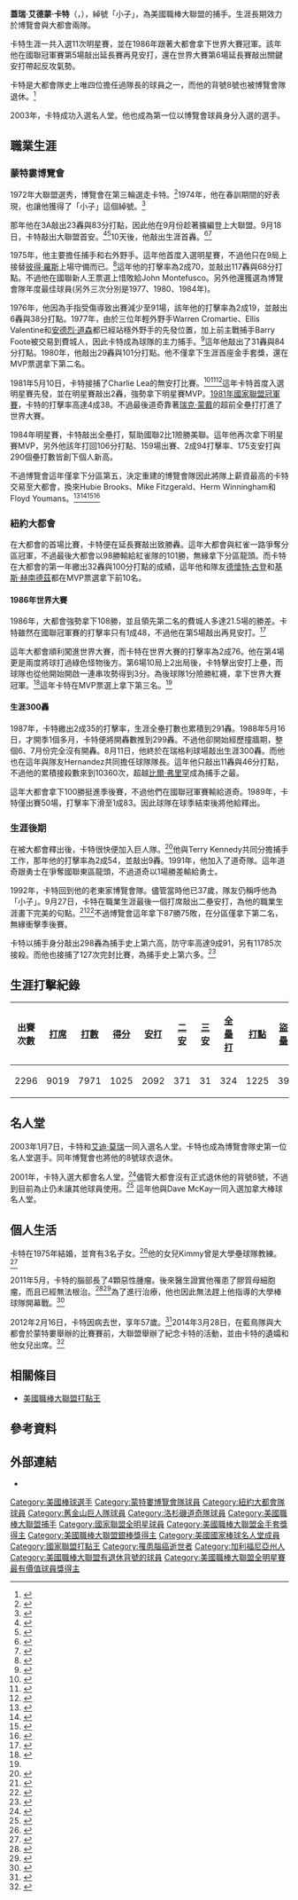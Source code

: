 {{Infobox baseball biography
|name        = 蓋瑞·卡特<br/>Gary Carter
|image       = Gary Carter Mets.jpg
|image_size  =
|caption     = 1986年的卡特
|position    = [[捕手|捕手]]
|bats        = 右
|throws      = 右
|birth_date  = {{Birth date|1954|4|8}}
|birth_place = {{USA}}[[加利福尼亞州|加利福尼亞州]][[卡爾弗城_(加利福尼亞州)|卡爾弗城]]
|death_date  = {{Death date and age|2012|2|16|1954|4|8}}
|death_place = {{USA}}[[佛羅里達州|佛羅里達州]][[棕櫚灘花園|棕櫚灘花園]]
|debutleague = 美國職棒大聯盟
|debutdate   = 9月16日
|debutyear   = 1974年
|debutteam   = 蒙特婁博覽會
|finalleague = 美國職棒大聯盟
|finaldate   = 9月27日
|finalyear   = 1992年
|finalteam   = 蒙特婁博覽會
|statleague  = 美國職棒大聯盟
|stat1label  = [[打擊率|打擊率]]
|stat1value  = .262
|stat2label  = [[全壘打|全壘打]]
|stat2value  = 324
|stat3label  = [[打點|打點]]
|stat3value  = 1225
|teams=
* [[蒙特婁博覽會|蒙特婁博覽會]] ({{mlby|1974}}–{{mlby|1984}})
* [[紐約大都會|紐約大都會]] ({{mlby|1985}}–{{mlby|1989}})
* [[舊金山巨人|舊金山巨人]] ({{mlby|1990}})
* [[洛杉磯道奇|洛杉磯道奇]] ({{mlby|1991}})
* [[蒙特婁博覽會|蒙特婁博覽會]] ({{mlby|1992}})
|highlights=
* 11×[[美國職棒大聯盟全明星賽|全明星賽]] ([[1975年美國職棒大聯盟全明星賽|1975]],[[1979年美國職棒大聯盟全明星賽|1979]]–[[1988年美國職棒大聯盟全明星賽|1988]])
* [[世界大賽|世界大賽]]冠軍 ([[1986年世界大賽|1986]])
* 3×[[美國職棒大聯盟金手套獎|金手套獎]] (1980–1982)
* 5×[[美國職棒大聯盟銀棒獎|銀棒獎]] (1981,1982,1984–1986)
* 羅伯托·克萊門特獎 (1989)
* [[美國職棒大聯盟打點王|國聯打點王]] (1984)
* [[蒙特婁博覽會|蒙特婁博覽會]]退休號碼#8
* [[紐約大都會|紐約大都會]]名人堂
|hoflink  = 美國國家棒球名人堂暨博物館
|hoftype  = 美國棒球名人堂
|hofdate  = 2003年
|hofvote  = 78.02% (第六年票選)
|hofmethod= 
}}
'''蓋瑞·艾德蒙·卡特'''（{{lang-en|Gary Edmund Carter}}，{{bd|1954年|4月8日|2012年|2月16日|catIdx=Carter}}），綽號「小子」，為美國職棒大聯盟的捕手。生涯長期效力於博覽會與大都會兩隊。

卡特生涯一共入選11次明星賽，並在1986年跟著大都會拿下世界大賽冠軍。該年他在國聯冠軍賽第5場敲出延長賽再見安打，還在世界大賽第6場延長賽敲出關鍵安打帶起反攻氣勢。

卡特是大都會隊史上唯四位擔任過隊長的球員之一，而他的背號8號也被博覽會隊退休。<ref>{{cite web|url=http://www.baseball-almanac.com/feats/feats10n.shtml|title=Baseball Almanac|accessdate=March 7, 2012}}</ref>

2003年，卡特成功入選名人堂。他也成為第一位以博覽會球員身分入選的選手。

==職業生涯==
===蒙特婁博覽會===
1972年大聯盟選秀，博覽會在第三輪選走卡特。<ref name=exgpip>{{cite news |url=https://news.google.com/newspapers?id=5PchAAAAIBAJ&pg=958%2C1775944 |work=Montreal Gazette |last=MacDonald |first=Ian |title=Expos get power in picks |date=June 17, 1972 |page=14}}</ref>1974年，他在春訓期間的好表現，也讓他獲得了「小子」這個綽號。<ref>{{cite news|url=https://www.nytimes.com/1992/09/20/sports/sports-of-the-times-another-september-for-kid.html?partner=rssnyt&emc=rss|title=Sports of The Times; Another September For Kid|work=The New York Times|first=Dave|last=Anderson|date=September 20, 1992}}</ref>

那年他在3A敲出23轟與83分打點，因此他在9月份趁著擴編登上大聯盟。9月18日，卡特敲出大聯盟首安。<ref name=fodaesp>{{cite news |url=https://news.google.com/newspapers?id=CYY0AAAAIBAJ&pg=3361%2C417947 |work=Montreal Gazette |last=MacDonald |first=Ian |title=Fans on Davis as Expos split |date=September 17, 1974 |page=29}}</ref><ref name=mlupex>{{cite news |url=https://news.google.com/newspapers?id=C4Y0AAAAIBAJ&pg=990%2C968320 |work=Montreal Gazette |last=MacDonald |first=Ian |title=Mauch 'locks up' Expos during sweep |date=September 19, 1974 |page=28}}</ref>10天後，他敲出生涯首轟。<ref name=fhrerb>{{cite news |url=https://news.google.com/newspapers?id=hTRWAAAAIBAJ&pg=3290%2C7216912 |work=Eugene Register-Guard |location=(Oregon) |agency=Associated Press |title=Expos, 3-1 |date=September 29, 1974 |page=7B}}</ref><ref>{{cite web|url=https://www.baseball-reference.com/boxes/MON/MON197409280.shtml|title=Montreal Expos 3, Philadelphia Phillies 1|date=September 28, 1974}}</ref>

1975年，他主要擔任捕手和右外野手。這年他首度入選明星賽，不過他只在9局上接替[[彼得·羅斯|彼得·羅斯]]上場守備而已。<ref>{{cite web|url=https://www.baseball-reference.com/boxes/ALS/ALS197507150.shtml|title=1975 All-Star Game|date=July 15, 1975}}</ref>這年他的打擊率為2成70，並敲出117轟與68分打點。不過他在國聯新人王票選上惜敗給John Montefusco。另外他還獲選為博覽會隊年度最佳球員(另外三次分別是1977、1980、1984年)。

1976年，他因為手指受傷導致出賽減少至91場，該年他的打擊率為2成19，並敲出6轟與38分打點。1977年，由於三位年輕外野手Warren Cromartie、Ellis Valentine和[[安德烈·道森|安德烈·道森]]都已經站穩外野手的先發位置，加上前主戰捕手Barry Foote被交易到費城人，因此卡特成為球隊的主力捕手。<ref name=strrltwit>{{cite news|url=https://news.google.com/newspapers?id=VJguAAAAIBAJ&pg=2683%2C348217 |work=Montreal Gazette |last=MacDonald |first=Ian |title=Starting role for Twitchell |date=June 17, 1977 |page=19}}</ref>這年他敲出了31轟與84分打點。1980年，他敲出29轟與101分打點。他不僅拿下生涯首座金手套獎，還在MVP票選拿下第二名。

1981年5月10日，卡特接捕了Charlie Lea的無安打比賽。<ref name=gbfzp>{{cite news |url=https://news.google.com/newspapers?id=DYsxAAAAIBAJ&pg=1819%2C8508 |work=Montreal Gazette |title=Giants blanked 4-0 |date=May 11, 1981 |page=1}}</ref><ref name=bofnh>{{cite news |url=https://news.google.com/newspapers?id=DYsxAAAAIBAJ&pg=1130%2C106456 |work=Montreal Gazette |last=MacDonald |first=Ian |title=Lea throws Big O's first no-hitter |date=May 11, 1981 |page=21}}</ref><ref>{{Cite web|url=https://www.retrosheet.org/boxesetc/1981/B05102MON1981.htm|title=Retrosheet Boxscore: Montreal Expos 4, San Francisco Giants 0 (2)|website=www.retrosheet.org}}</ref>這年卡特首度入選明星賽先發，並在明星賽敲出2轟，強勢拿下明星賽MVP。[[1981年國家聯盟冠軍賽|1981年國家聯盟冠軍賽]]，卡特的打擊率高達4成38。不過最後道奇靠著[[瑞克·蒙戴|瑞克·蒙戴]]的超前全壘打打進了世界大賽。

1984年明星賽，卡特敲出全壘打，幫助國聯2比1險勝美聯。這年他再次拿下明星賽MVP，另外他該年打回106分打點、159場出賽、2成94打擊率、175支安打與290個壘打數皆創下個人新高。

不過博覽會這年僅拿下分區第五，決定重建的博覽會隊因此將隊上薪資最高的卡特交易至大都會，換來Hubie Brooks、Mike Fitzgerald、Herm Winningham和Floyd Youmans。<ref name="nytimes.com">{{cite news| url=https://www.nytimes.com/2012/02/17/sports/baseball/gary-carter-exuberant-power-hitting-catcher-dies-at-57.html?pagewanted=all&_r=0 | work=The New York Times | first=Richard | last=Goldstein | title=Gary Carter, Exuberant Power-Hitting Catcher, Dies at 57 | date=February 16, 2012}}</ref><ref name=mgacatr>{{cite news |url=https://news.google.com/newspapers?id=7A0vAAAAIBAJ&pg=1913%2C266689 |work=Montreal Gazette |last=MacDonald |first=Ian |title=Carter asked Expos for trade |date=December 11, 1984 |page=F1}}</ref><ref name=sretac>{{cite news |url=https://news.google.com/newspapers?id=1OZVAAAAIBAJ&pg=2674%2C2975592 |work=Eugene Register-Guard |location=(Oregon) |agency=wire service reports |title=Salary reason Expos trade away Carter?
|date=December 11, 1984 |page=1C}}</ref><ref name=camomusc>{{cite news |url=https://news.google.com/newspapers?id=uzdSAAAAIBAJ&pg=1590%2C2343267 |work=The Day |location=New London, Connecticut) |last1=Madden |first1=Bill |last2=Long |first2=Jack |agency=(New York Daily News)|title=Carter adds more muscle to Mets' potent lineup |date=December 11, 1984 |page=21}}</ref>

===紐約大都會===
在大都會的首場比賽，卡特便在延長賽敲出致勝轟。這年大都會與紅雀一路爭奪分區冠軍，不過最後大都會以98勝輸給紅雀隊的101勝，無緣拿下分區龍頭。而卡特在大都會的第一年繳出32轟與100分打點的成績，這年他和隊友[[德懷特·古登|德懷特·古登]]和[[基斯·赫南德茲|基斯·赫南德茲]]都在MVP票選拿下前10名。

====1986年世界大賽====
1986年，大都會強勢拿下108勝，並且領先第二名的費城人多達21.5場的勝差。卡特雖然在國聯冠軍賽的打擊率只有1成48，不過他在第5場敲出再見安打。<ref name="1986LCS">{{cite web|url=https://www.baseball-reference.com/postseason/1986_NLCS.shtml|title=1986 League Championship Series|accessdate=January 12, 2012}}</ref>

這年大都會順利闖進世界大賽，而卡特在世界大賽的打擊率為2成76。他在第4場更是兩度將球打過綠色怪物後方。第6場10局上2出局後，卡特擊出安打上壘，而球隊也從他開始開啟一連串攻勢得到3分。為後球隊1分險勝紅襪，拿下世界大賽冠軍。<ref>{{cite web|url=https://www.baseball-reference.com/boxes/NYN/NYN198610250.shtml|title=1986 World Series Game Six|date=October 25, 1986}}</ref>這年卡特在MVP票選上拿下第三名。<ref name="1986LCS" />

====生涯300轟====
1987年，卡特繳出2成35的打擊率，生涯全壘打數也累積到291轟。1988年5月16日，才開季1個多月，卡特便將開轟數推到299轟。不過他卻開始經歷撞牆期，整個6、7月份完全沒有開轟。8月11日，他終於在瑞格利球場敲出生涯300轟。而他也在這年與隊友Hernandez共同擔任球隊隊長。這年他只敲出11轟與46分打點，不過他的累積接殺數來到10360次，超越[[比爾·弗里罕|比爾·弗里罕]]成為捕手之最。

這年大都會拿下100勝挺進季後賽，不過他們在國聯冠軍賽輸給道奇。1989年，卡特僅出賽50場，打擊率下滑至1成83。因此球隊在球季結束後將他給釋出。

===生涯後期===
在被大都會釋出後，卡特很快便加入巨人隊。<ref name="BR-Carter">{{cite web
 | url = https://www.baseball-reference.com/players/c/cartega01.shtml
 | title = Gary Carter Stats
 | date = 2018
 | publisher = Sports Reference LLC
 | access-date = 2018-01-26 }}</ref>他與Terry Kennedy共同分擔捕手工作，那年他的打擊率為2成54，並敲出9轟。1991年，他加入了道奇隊。這年道奇跟勇士在爭奪國聯東區龍頭，不過道奇以1場勝差輸給勇士。

1992年，卡特回到他的老東家博覽會隊。儘管當時他已37歲，隊友仍稱呼他為「小子」。9月27日，卡特在職業生涯最後一個打席敲出二壘安打，為他的職業生涯畫下完美的句點。<ref>{{cite video |title=Gary Carter's last career hit |url=https://www.youtube.com/watch?v=vxfwhRjGg3k |publisher=youtube.com |accessdate=February 26, 2012}}</ref><ref>{{Cite web|url=https://www.baseball-reference.com/boxes/MON/MON199209270.shtml|title=Chicago Cubs at Montreal Expos Box Score, September 27, 1992|website=Baseball-Reference.com}}</ref>不過博覽會這年拿下87勝75敗，在分區僅拿下第二名，無緣衝擊季後賽。

卡特以捕手身分敲出298轟為捕手史上第六高，防守率高達9成91，另有11785次接殺。而他也接捕了127次完封比賽，為捕手史上第六多。<ref>{{cite web |url=http://bb_catchers.tripod.com/catchers/tmonth1.htm |title=The Encyclopedia of Catchers – Trivia December 2010 – Career Shutouts Caught |publisher=The Encyclopedia of Baseball Catchers |accessdate=29 December 2015 }}</ref>

==生涯打擊紀錄==
{| class="wikitable"
! 出賽次數!! [[打席數|打席]]!! [[打數|打數]]!! [[得分_(棒球)|得分]]!! [[安打|安打]]!! [[二壘安打|二安]]
! [[三壘安打|三安]]!! [[全壘打|全壘打]]!! [[打點|打點]]!! [[盜壘|盜壘]]
! [[保送|保送]]!! [[三振|三振]]!! [[打擊率|打擊率]]!! [[上壘率|上壘率]]!! [[長打率|長打率]]
! 守備率
|-
| 2296 || 9019 || 7971 || 1025 || 2092 || 371 || 31 || 324 || 1225 || 39 || 848 || 997 || .262 || .335 || .439 || .991
|}

==名人堂==
2003年1月7日，卡特和[[艾迪·莫瑞|艾迪·莫瑞]]一同入選名人堂。卡特也成為博覽會隊史第一位名人堂選手。同年博覽會也將他的8號球衣退休。

2001年，卡特入選大都會名人堂。<ref>{{cite web|url=http://newyork.mets.mlb.com/nym/history/nym_history_halloffame.jsp|title=Mets Hall of Fame|accessdate=July 27, 2009}}</ref>儘管大都會沒有正式退休他的背號8號，不過到目前為止仍未讓其他球員使用。<ref>{{cite web |last1=Steinberg |first1=Dan |title=Nats unveil Ring of Honor |url=http://voices.washingtonpost.com/dcsportsbog/2010/08/nats_unveil_ring_of_honor.html |work=[[The_Washington_Post|The Washington Post]] |accessdate=August 14, 2018 |date=August 9, 2010}}</ref>
這年他與Dave McKay一同入選加拿大棒球名人堂。

==個人生活==
卡特在1975年結婚，並育有3名子女。<ref name="SI-Verducci-memory">{{cite news
 | last = Verducci
 | first = Tom
 | authorlink = Tom Verducci
 | title = Gary Carter, the light of the Mets
 | work = Sports Illustrated
 | publisher = Turner Broadcasting System
 | date = February 16, 2012
 | url = https://www.si.com/more-sports/2012/02/16/gary-carterobit
 | accessdate = April 9, 2019 }}</ref>他的女兒Kimmy曾是大學壘球隊教練。<ref>{{cite web|url=http://www.pba.edu/media/news-releases/carter-baseball.cfm|title=Hall-of-Fame Catcher Gary Carter to Lead Sailfish Baseball|accessdate=October 13, 2009}}</ref>

2011年5月，卡特的腦部長了4顆惡性腫瘤。後來醫生證實他罹患了膠質母細胞瘤，而且已經無法根治。<ref>{{cite web|url=http://hardballtalk.nbcsports.com/2011/05/21/gary-carter-diagnosed-with-small-tumors-on-his-brain/|title=Gary Carter diagnosed with small tumors on his brain|accessdate=May 21, 2011|date=May 21, 2011|author=D.J. Short}}{{cite news|url=http://www.nydailynews.com/sports/baseball/mets/2011/05/27/2011-05-27_doctors_tell_new_york_mets_great_gary_carter_that_brain_tumors_are_likely_malign.html|title=Doctors tell New York Mets great Gary Carter that brain tumors are likely malignant|accessdate=May 27, 2011|date=May 27, 2011|author=Bill Madden|work=Daily News}}</ref><ref>{{cite web|url=http://sports.espn.go.com/new-york/mlb/news/story?id=6613002|title=Gary Carter has glioblastoma|publisher=sports.espn.go.com|date=June 1, 2011}}</ref>為了進行治療，他也因此無法趕上他指導的大學棒球隊開幕戰。<ref>{{cite web|url=http://espn.go.com/new-york/mlb/story/_/id/7536670/battling-brain-cancer-former-new-york-mets-catcher-gary-carter-makes-opener|title=Gary Carter makes team's opener|accessdate=February 3, 2012|date=February 3, 2012}}</ref>

2012年2月16日，卡特因病去世，享年57歲。<ref name="ESPNNewYork">{{cite web|url=http://espn.go.com/mlb/story/_/id/7583267/hall-fame-catcher-gary-carter-dies-age-57|title=Gary Carter Dies at 57|date=February 17, 2012|work=ESPNNewYork.com}}</ref>2014年3月28日，在藍鳥隊與大都會於蒙特婁舉辦的比賽賽前，大聯盟舉辦了紀念卡特的活動，並由卡特的遺孀和他女兒出席。<ref>{{cite news| url=https://www.thestar.com/sports/bluejays/2014/03/28/tears_flow_at_big_o_as_former_expo_gary_carter_fondly_remembered.bb.html | title=Tears flow at Big O as former Expo Gary Carter fondly remembered | location=Toronto | work=The Star}}</ref>

==相關條目==
* [[美國職棒大聯盟打點王|美國職棒大聯盟打點王]]

==參考資料==
{{Reflist|2}}

==外部連結==
{{Commons category|Gary Carter}}
{{Baseballstats|mlb=111058|espn=27|br=b/blairpa01|fangraphs=1001031}}
* {{台灣棒球維基館|Gary_Carter}}

{{1986年世界大賽冠軍紐約大都會隊名單}}
{{蒙特婁博覽會隊退休號碼}}
{{Major League Baseball All-Star Game MVPs}}
{{Roberto Clemente Award}}
{{美國棒球名人堂成員}}

{{DEFAULTSORT:Carter, Gary}}
[[Category:美國棒球選手|Category:美國棒球選手]]
[[Category:蒙特婁博覽會隊球員|Category:蒙特婁博覽會隊球員]]
[[Category:紐約大都會隊球員|Category:紐約大都會隊球員]]
[[Category:舊金山巨人隊球員|Category:舊金山巨人隊球員]]
[[Category:洛杉磯道奇隊球員|Category:洛杉磯道奇隊球員]]
[[Category:美國職棒大聯盟捕手|Category:美國職棒大聯盟捕手]]
[[Category:國家聯盟全明星球員|Category:國家聯盟全明星球員]]
[[Category:美國職棒大聯盟金手套獎得主|Category:美國職棒大聯盟金手套獎得主]]
[[Category:美國職棒大聯盟銀棒獎得主|Category:美國職棒大聯盟銀棒獎得主]]
[[Category:美國國家棒球名人堂成員|Category:美國國家棒球名人堂成員]]
[[Category:國家聯盟打點王|Category:國家聯盟打點王]]
[[Category:罹患腦癌逝世者|Category:罹患腦癌逝世者]]
[[Category:加利福尼亞州人|Category:加利福尼亞州人]]
[[Category:美國職棒大聯盟有退休背號的球員|Category:美國職棒大聯盟有退休背號的球員]]
[[Category:美國職棒大聯盟全明星賽最有價值球員獎得主|Category:美國職棒大聯盟全明星賽最有價值球員獎得主]]